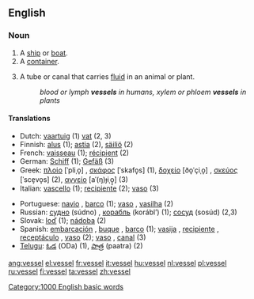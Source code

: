 ==English==

===Noun===
{{en-noun-reg}}

# A [[ship]] or [[boat]].
# A [[container]].
# {{biology}} A tube or canal that carries [[fluid]] in an animal or plant.
#:''blood or lymph '''vessels''' in humans, xylem or phloem '''vessels''' in plants''

====Translations====
{{top}}
*Dutch: [[vaartuig]] {{n}} (1) [[vat]] {{n}} (2, 3)
*Finnish: [[alus#Finnish|alus]] (1); [[astia]] (2), [[säiliö]] (2)
*French: [[vaisseau]] {{m}} (1); [[récipient]] {{m}} (2)
*German: [[Schiff]] {{n}} (1); [[Gefäß]] {{n}} (3)
*Greek: [[πλοίο]] [ˈpliˌo̞] {{n}}, [[σκάφος]] [ˈskafo̞s] {{n}} (1), [[δοχείο]] [ðo̞ˈçiˌo̞] {{n}}, [[σκεύος]] [ˈsce̞vo̞s] {{n}} (2), [[αγγείο]] [aˈ(ŋ)ɟiˌo̞̞] {{n}} (3)
*Italian: [[vascello]] {{m}} (1); [[recipiente]] {{m}} (2); [[vaso]] {{m}} (3)
{{mid}}
*Portuguese: [[navio]] {{m}}, [[barco]] {{m}} (1); [[vaso]] {{m}}, [[vasilha]] {{f}} (2)
*Russian: [[судно]] (súdno) {{n}}, [[корабль]] (korábl’) {{m}} (1); [[сосуд]] (sosúd) {{m}} (2,3)
*Slovak: [[loď]] {{f}} (1); [[nádoba]] {{f}} (2)
*Spanish: [[embarcación]] {{f}}, [[buque]] {{m}}, [[barco]] {{m}} (1); [[vasija]] {{f}}, [[recipiente]] {{m}}, [[receptáculo]] {{m}}, [[vaso]] {{m}} (2); [[vaso]] {{m}}, [[canal]] {{m}} (3)
*[[Telugu]]: [[ఓడ]] (ODa) (1), [[పాత్ర]] (paatra) (2)
{{bottom}}

[[Category:1000 English basic words]]

[[ang:vessel]]
[[el:vessel]]
[[fr:vessel]]
[[it:vessel]]
[[hu:vessel]]
[[nl:vessel]]
[[pl:vessel]]
[[ru:vessel]]
[[fi:vessel]]
[[ta:vessel]]
[[zh:vessel]]